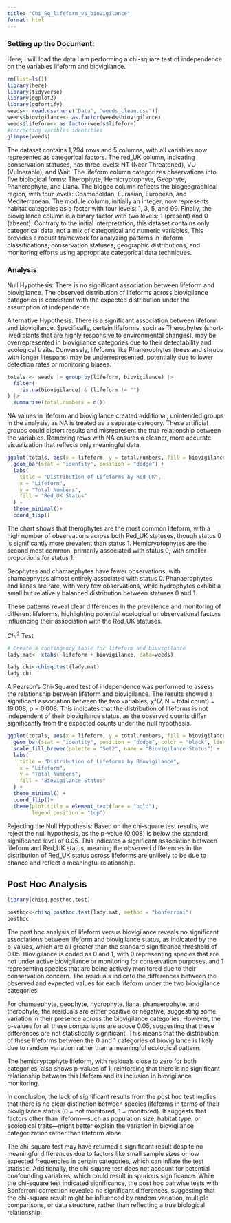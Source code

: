 ```yaml
---
title: "Chi_Sq_lifeform_vs_biovigilance"
format: html
---
```


### Setting up the Document:

Here, I will load the data I am performing a chi-square test of independence on the variables lifeform and biovigilance.

```r
rm(list=ls())
library(here)
library(tidyverse)
library(ggplot2)
library(ggfortify)
weeds<- read.csv(here("Data", "weeds_clean.csv"))
weeds$biovigilance<- as.factor(weeds$biovigilance)
weeds$lifeform<- as.factor(weeds$lifeform)
#correcting varibles identities 
glimpse(weeds)
```

The dataset contains 1,294 rows and 5 columns, with all variables now represented as categorical factors. The red_UK column, indicating conservation statuses, has three levels: NT (Near Threatened), VU (Vulnerable), and Wait. The lifeform column categorizes observations into five biological forms: Therophyte, Hemicryptophyte, Geophyte, Phanerophyte, and Liana. The biogeo column reflects the biogeographical region, with four levels: Cosmopolitan, Eurasian, European, and Mediterranean. The module column, initially an integer, now represents habitat categories as a factor with four levels: 1, 3, 5, and 99. Finally, the biovigilance column is a binary factor with two levels: 1 (present) and 0 (absent). Contrary to the initial interpretation, this dataset contains only categorical data, not a mix of categorical and numeric variables. This provides a robust framework for analyzing patterns in lifeform classifications, conservation statuses, geographic distributions, and monitoring efforts using appropriate categorical data techniques.

### Analysis

Null Hypothesis:
There is no significant association between lifeform and biovigilance. The observed distribution of lifeforms across biovigilance categories is consistent with the expected distribution under the assumption of independence.

Alternative Hypothesis:
There is a significant association between lifeform and biovigilance. Specifically, certain lifeforms, such as Therophytes (short-lived plants that are highly responsive to environmental changes), may be overrepresented in biovigilance categories due to their detectability and ecological traits. Conversely, lifeforms like Phanerophytes (trees and shrubs with longer lifespans) may be underrepresented, potentially due to lower detection rates or monitoring biases.

```r
totals <- weeds |> group_by(lifeform, biovigilance) |>
  filter(
    !is.na(biovigilance) & (lifeform != "")
) |>
  summarise(total.numbers = n())
```

NA values in lifeform and biovigilance created additional, unintended groups in the analysis, as NA is treated as a separate category. These artificial groups could distort results and misrepresent the true relationship between the variables. Removing rows with NA ensures a cleaner, more accurate visualization that reflects only meaningful data.

```r
ggplot(totals, aes(x = lifeform, y = total.numbers, fill = biovigilance)) +
  geom_bar(stat = "identity", position = "dodge") +
  labs(
    title = "Distribution of Lifeforms by Red_UK",
    x = "Lifeform",
    y = "Total Numbers",
    fill = "Red_UK Status"
  ) +
  theme_minimal()+
  coord_flip()
```

The chart shows that therophytes are the most common lifeform, with a high number of observations across both Red_UK statuses, though status 0 is significantly more prevalent than status 1. Hemicryptophytes are the second most common, primarily associated with status 0, with smaller proportions for status 1.

Geophytes and chamaephytes have fewer observations, with chamaephytes almost entirely associated with status 0. Phanaerophytes and lianas are rare, with very few observations, while hydrophytes exhibit a small but relatively balanced distribution between statuses 0 and 1.

These patterns reveal clear differences in the prevalence and monitoring of different lifeforms, highlighting potential ecological or observational factors influencing their association with the Red_UK statuses.

$Chi^2$ Test
```r
# Create a contingency table for lifeform and biovigilance
lady.mat<- xtabs(~lifeform + biovigilance, data=weeds)
```

```r
lady.chi<-chisq.test(lady.mat)
lady.chi
```

A Pearson’s Chi-Squared test of independence was performed to assess the relationship between lifeform and biovigilance. The results showed a significant association between the two variables, χ²(7, N = total count) = 19.008, p = 0.008. This indicates that the distribution of lifeforms is not independent of their biovigilance status, as the observed counts differ significantly from the expected counts under the null hypothesis.

```r
ggplot(totals, aes(x = lifeform, y = total.numbers, fill = biovigilance)) +
  geom_bar(stat = "identity", position = "dodge", color = "black", linewidth = 0.2) +
  scale_fill_brewer(palette = "Set2", name = "Biovigilance Status") +
  labs(
    title = "Distribution of Lifeforms by Biovigilance",
    x = "Lifeform",
    y = "Total Numbers",
    fill = "Biovigilance Status"
  ) +
  theme_minimal() +
  coord_flip()+
  theme(plot.title = element_text(face = "bold"),
        legend.position = "top")

```


Rejecting the Null Hypothesis:
Based on the chi-square test results, we reject the null hypothesis, as the p-value (0.008) is below the standard significance level of 0.05. This indicates a significant association between lifeform and Red_UK status, meaning the observed differences in the distribution of Red_UK status across lifeforms are unlikely to be due to chance and reflect a meaningful relationship.

## Post Hoc Analysis
```r
library(chisq.posthoc.test)

posthoc<-chisq.posthoc.test(lady.mat, method = "bonferroni")
posthoc
```

The post hoc analysis of lifeform versus biovigilance reveals no significant associations between lifeform and biovigilance status, as indicated by the p-values, which are all greater than the standard significance threshold of 0.05. Biovigilance is coded as 0 and 1, with 0 representing species that are not under active biovigilance or monitoring for conservation purposes, and 1 representing species that are being actively monitored due to their conservation concern. The residuals indicate the differences between the observed and expected values for each lifeform under the two biovigilance categories.

For chamaephyte, geophyte, hydrophyte, liana, phanaerophyte, and therophyte, the residuals are either positive or negative, suggesting some variation in their presence across the biovigilance categories. However, the p-values for all these comparisons are above 0.05, suggesting that these differences are not statistically significant. This means that the distribution of these lifeforms between the 0 and 1 categories of biovigilance is likely due to random variation rather than a meaningful ecological pattern.

The hemicryptophyte lifeform, with residuals close to zero for both categories, also shows p-values of 1, reinforcing that there is no significant relationship between this lifeform and its inclusion in biovigilance monitoring.

In conclusion, the lack of significant results from the post hoc test implies that there is no clear distinction between species lifeforms in terms of their biovigilance status (0 = not monitored, 1 = monitored). It suggests that factors other than lifeform—such as population size, habitat type, or ecological traits—might better explain the variation in biovigilance categorization rather than lifeform alone.

The chi-square test may have returned a significant result despite no meaningful differences due to factors like small sample sizes or low expected frequencies in certain categories, which can inflate the test statistic. Additionally, the chi-square test does not account for potential confounding variables, which could result in spurious significance. While the chi-square test indicated significance, the post hoc pairwise tests with Bonferroni correction revealed no significant differences, suggesting that the chi-square result might be influenced by random variation, multiple comparisons, or data structure, rather than reflecting a true biological relationship.






